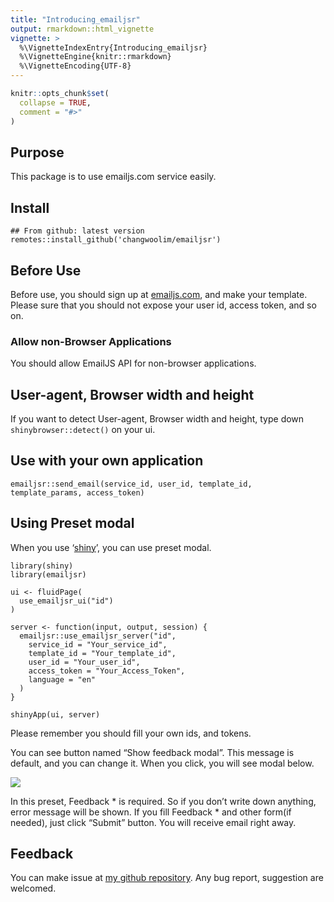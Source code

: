 ```yaml
---
title: "Introducing_emailjsr"
output: rmarkdown::html_vignette
vignette: >
  %\VignetteIndexEntry{Introducing_emailjsr}
  %\VignetteEngine{knitr::rmarkdown}
  %\VignetteEncoding{UTF-8}
---
```


```r
knitr::opts_chunk$set(
  collapse = TRUE,
  comment = "#>"
)
```

## Purpose

This package is to use emailjs.com service easily.

## Install

    ## From github: latest version
    remotes::install_github('changwoolim/emailjsr')

## Before Use

Before use, you should sign up at [emailjs.com](https://emailjs.com), and make your template. Please sure that you should not expose your user id, access token, and so on.

### Allow non-Browser Applications

You should allow EmailJS API for non-browser applications.

## User-agent, Browser width and height

If you want to detect User-agent, Browser width and height, type down `shinybrowser::detect()` on your ui.

## Use with your own application

    emailjsr::send_email(service_id, user_id, template_id, template_params, access_token)

## Using Preset modal

When you use '[shiny](https://shiny.rstudio.com)', you can use preset modal.

    library(shiny)
    library(emailjsr)

    ui <- fluidPage(
      use_emailjsr_ui("id")
    )

    server <- function(input, output, session) {
      emailjsr::use_emailjsr_server("id",
        service_id = "Your_service_id",
        template_id = "Your_template_id",
        user_id = "Your_user_id",
        access_token = "Your_Access_Token",
        language = "en"
      )
    }

    shinyApp(ui, server)

Please remember you should fill your own ids, and tokens.

You can see button named "Show feedback modal". This message is default, and you can change it. When you click, you will see modal below.

![](../man/figures/modal_preset.png)

In this preset, Feedback \* is required. So if you don't write down anything, error message will be shown. If you fill Feedback \* and other form(if needed), just click "Submit" button. You will receive email right away.

## Feedback

You can make issue at [my github repository](https://github.com/ChangwooLim/emailjsr/issues). Any bug report, suggestion are welcomed.
